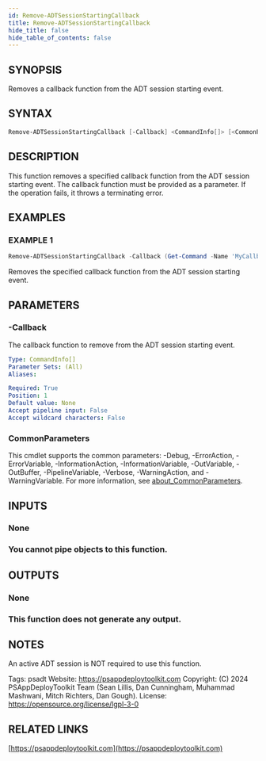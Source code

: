 ```yaml
---
id: Remove-ADTSessionStartingCallback
title: Remove-ADTSessionStartingCallback
hide_title: false
hide_table_of_contents: false
---
```


## SYNOPSIS

Removes a callback function from the ADT session starting event.

## SYNTAX

```powershell
Remove-ADTSessionStartingCallback [-Callback] <CommandInfo[]> [<CommonParameters>]
```

## DESCRIPTION

This function removes a specified callback function from the ADT session starting event.
The callback function must be provided as a parameter.
If the operation fails, it throws a terminating error.

## EXAMPLES

### EXAMPLE 1

```powershell
Remove-ADTSessionStartingCallback -Callback (Get-Command -Name 'MyCallbackFunction')
```

Removes the specified callback function from the ADT session starting event.

## PARAMETERS

### -Callback

The callback function to remove from the ADT session starting event.

```yaml
Type: CommandInfo[]
Parameter Sets: (All)
Aliases:

Required: True
Position: 1
Default value: None
Accept pipeline input: False
Accept wildcard characters: False
```

### CommonParameters

This cmdlet supports the common parameters: -Debug, -ErrorAction, -ErrorVariable, -InformationAction, -InformationVariable, -OutVariable, -OutBuffer, -PipelineVariable, -Verbose, -WarningAction, and -WarningVariable. For more information, see [about_CommonParameters](http://go.microsoft.com/fwlink/?LinkID=113216).

## INPUTS

### None

### You cannot pipe objects to this function.

## OUTPUTS

### None

### This function does not generate any output.

## NOTES

An active ADT session is NOT required to use this function.

Tags: psadt
Website: https://psappdeploytoolkit.com
Copyright: (C) 2024 PSAppDeployToolkit Team (Sean Lillis, Dan Cunningham, Muhammad Mashwani, Mitch Richters, Dan Gough).
License: https://opensource.org/license/lgpl-3-0

## RELATED LINKS

[https://psappdeploytoolkit.com](https://psappdeploytoolkit.com)
